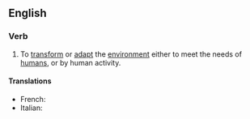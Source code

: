 ==English==

===Verb===
{{en-verb|anthropiz|ing}}

# To [[transform]] or [[adapt]] the [[environment]] either to meet the needs of [[human]]s, or by human activity.

====Translations====
{{trans-top|to meet the needs of humans}}
* French: {{t|fr|anthropiser}}
* Italian: {{t-|it|antropizzare}}
{{trans-mid}}
{{trans-bottom}}